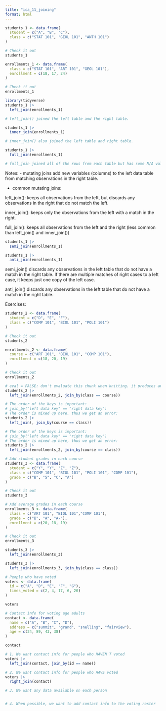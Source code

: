 ```yaml
---
title: "ica_11_joining"
format: html
---
```


```r
students_1 <- data.frame(
  student = c("A", "B", "C"),
  class = c("STAT 101", "GEOL 101", "ANTH 101")
)

# Check it out
students_1

enrollments_1 <- data.frame(
  class = c("STAT 101", "ART 101", "GEOL 101"),
  enrollment = c(18, 17, 24)
)

# Check it out
enrollments_1
```


```r
library(tidyverse)
students_1 |> 
  left_join(enrollments_1)

# left_join() joined the left table and the right table. 
```



```r
students_1 |> 
  inner_join(enrollments_1)

# inner_join() also joined the left table and right table. 
```



```r
students_1 |> 
  full_join(enrollments_1)

# full_join joined all of the rows from each table but has some N/A values. 
```


Notes: 
- mutating joins add new variables (columns) to the left data table from matching observations in the right table. 

- common mutating joins: 

left_join(): keeps all observations from the left, but discards any observations in the right that do not match the left.

inner_join(): keeps only the observations from the left with a match in the right. 

full_join(): keeps all observations from the left and the right (less common than left_join() and inner_join())



```r
students_1 |> 
  semi_join(enrollments_1)
```

```r
students_1 |> 
  anti_join(enrollments_1)
```


semi_join() discards any observations in the left table that do not have a match in the right table. If there are multiple matches of right cases to a left case, it keeps just one copy of the left case. 

anti_join() discards any observations in the left table that do not have a match in the right table. 


Exercises:


```r
students_2 <- data.frame(
  student = c("D", "E", "F"),
  class = c("COMP 101", "BIOL 101", "POLI 101")
)

# Check it out
students_2
```


```r
enrollments_2 <- data.frame(
  course = c("ART 101", "BIOL 101", "COMP 101"),
  enrollment = c(18, 20, 19)
)

# Check it out
enrollments_2
```

```r
# eval = FALSE: don't evaluate this chunk when knitting. it produces an error.
students_2 |> 
  left_join(enrollments_2, join_by(class == course))

```

```r
# The order of the keys is important:
# join_by("left data key" == "right data key")
# The order is mixed up here, thus we get an error:
students_2 |> 
  left_join(, join_by(course == class))
```

```r
# The order of the keys is important:
# join_by("left data key" == "right data key")
# The order is mixed up here, thus we get an error:
students_2 |> 
  left_join(enrollments_2, join_by(course == class))
```

```r
# Add student grades in each course
students_3 <- data.frame(
  student = c("Y", "Y", "Z", "Z"),
  class = c("COMP 101", "BIOL 101", "POLI 101", "COMP 101"),
  grade = c("B", "S", "C", "A")
)

# Check it out
students_3
```


```r
# Add average grades in each course
enrollments_3 <- data.frame(
  class = c("ART 101", "BIOL 101","COMP 101"),
  grade = c("B", "A", "A-"),
  enrollment = c(20, 18, 19)
)

# Check it out
enrollments_3
```



```r
students_3 |> 
  left_join(enrollments_3)
```


```r
students_3 |> 
  left_join(enrollments_3, join_by(class == class))
```


```r
# People who have voted
voters <- data.frame(
  id = c("A", "D", "E", "F", "G"),
  times_voted = c(2, 4, 17, 6, 20)
)

voters
```
```r
# Contact info for voting age adults
contact <- data.frame(
  name = c("A", "B", "C", "D"),
  address = c("summit", "grand", "snelling", "fairview"),
  age = c(24, 89, 43, 38)
)

contact
```



```r
# 1. We want contact info for people who HAVEN'T voted
voters |>
  left_join(contact, join_by(id == name))

# 2. We want contact info for people who HAVE voted
voters |>
  right_join(contact)

# 3. We want any data available on each person


# 4. When possible, we want to add contact info to the voting roster
```









